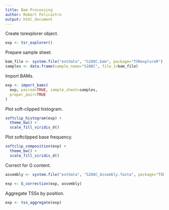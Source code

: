 ```yaml
---
title: Bam Processing
author: Robert Policastro
output: html_document
---
```


Create tsrexplorer object.

```r
exp <- tsr_explorer()
```

Prepare sample sheet.

```r
bam_file <- system.file("extdata", "S288C.bam", package="TSRexploreR")
samples <- data.frame(sample_name="S288C", file_1=bam_file)
```

Import BAMs.

```r
exp <- import_bams(
  exp, paired=TRUE, sample_sheet=samples,
  proper_pair=TRUE
)
```

Plot soft-clipped histogram.

```r
softclip_histogram(exp) +
  theme_bw() +
  scale_fill_viridis_d()
```

Plot softclipped base frequency.

```r
softclip_composition(exp) +
  theme_bw() +
  scale_fill_viridis_d()
```

Correct for G content.

```r
assembly <- system.file("extdata", "S288C_Assembly.fasta", package="TSRexploreR")

exp <- G_correction(exp, assembly)
```

Aggregate TSSs by position.

```r
exp <- tss_aggregate(exp)
```
